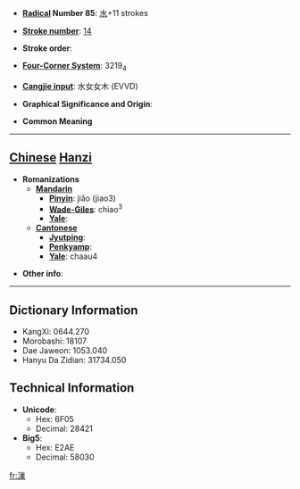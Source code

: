 * '''[[Wiktionary:Chinese radical index| Radical]] Number 85''': [[Wiktionary:Chinese radical index 水|水]]+11 strokes

* '''[[Wiktionary:Chinese total strokes index|Stroke number]]''': [[Wiktionary:Chinese total strokes index 14|14]]

* '''Stroke order''': 

* '''[[Wiktionary:Chinese four corner index|Four-Corner System]]''': 3219<sub>4</sub>

* '''[[Wiktionary:Chinese Cangjie index|Cangjie input]]''': 水女女木 (EVVD)

* '''Graphical Significance and Origin''': 

* '''Common Meaning'''

----

== [[Chinese]] [[Hanzi]] ==

* '''Romanizations'''
** '''[[Mandarin]]'''
*** '''[[Pinyin]]''': jiǎo (jiao3)
*** '''[[Wade-Giles]]''': chiao<sup>3</sup>
*** '''[[Yale]]''': 
** '''[[Cantonese]]'''
*** '''[[Jyutping]]''':
*** '''[[Penkyamp]]''': 
*** '''[[Yale]]''': chaau4

* '''Other info''': 

----

== Dictionary Information ==

* KangXi: 0644.270
* Morobashi: 18107
* Dae Jaweon: 1053.040
* Hanyu Da Zidian: 31734.050

== Technical Information ==

* '''Unicode''':
** Hex: 6F05
** Decimal: 28421
* '''Big5''':
** Hex: E2AE
** Decimal: 58030

[[fr:漅]]
